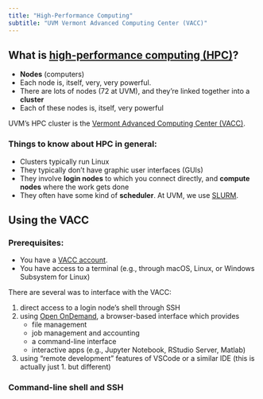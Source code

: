 ```yaml
---
title: "High-Performance Computing"
subtitle: "UVM Vermont Advanced Computing Center (VACC)"
---
```


## What is [high-performance computing (HPC)](https://en.wikipedia.org/wiki/High-performance_computing)?

- **Nodes** (computers)
- Each node is, itself, very, very powerful.
- There are lots of nodes (72 at UVM), and they're linked together into a **cluster**
- Each of these nodes is, itself, very powerful


UVM's HPC cluster is the [Vermont Advanced Computing Center (VACC)](https://www.uvm.edu/vacc). 

### Things to know about HPC in general:

- Clusters typically run Linux
- They typically don't have graphic user interfaces (GUIs)
- They involve **login nodes** to which you connect directly, and **compute nodes** where the work gets done
- They often have some kind of **scheduler**. At UVM, we use [SLURM](https://slurm.schedmd.com).


## Using the VACC

### Prerequisites:
- You have a [VACC account](https://www.uvm.edu/vacc/request-allocation).
- You have access to a terminal (e.g., through macOS, Linux, or Windows Subsystem for Linux)


There are several was to interface with the VACC:

1. direct access to a login node's shell through SSH
2. using [Open OnDemand](https://www.uvm.edu/vacc/docs/start_guide/ondemand/), a browser-based interface which provides
    - file management
    - job management and accounting
    - a command-line interface
    - interactive apps (e.g., Jupyter Notebook, RStudio Server, Matlab)
3. using "remote development" features of VSCode or a similar IDE (this is actually just 1. but different)

### Command-line shell and SSH








